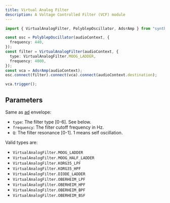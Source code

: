 ```yaml
---
title: Virtual Analog Filter
description: A Voltage Controlled Filter (VCF) module
---
```


```ts
import { VirtualAnalogFilter, PolyblepOscillator, AdsrAmp } from "synthlet";

const osc = PolyblepOscillator(audioContext, {
  frequency: 440,
});
const filter = VirtualAnalogFilter(audioContext, {
  type: VirtualAnalogFilter.MOOG_LADDER,
  frequency: 4000,
});
const vca = AdsrAmp(audioContext);
osc.connect(filter).connect(vca).connect(audioContext.destination);

vca.trigger();
```

## Parameters

Same as [ad](/docs/modifiers/ad) envelope:

- `type`: The filter type [0-6]. See below.
- `frequency`: The filter cutoff frequency in Hz.
- `Q`: The filter resonance [0-1]. 1 means self oscillation.

Valid types are:

- `VirtualAnalogFilter.MOOG_LADDER`
- `VirtualAnalogFilter.MOOG_HALF_LADDER`
- `VirtualAnalogFilter.KORG35_LPF`
- `VirtualAnalogFilter.KORG35_HPF`
- `VirtualAnalogFilter.DIODE_LADDER`
- `VirtualAnalogFilter.OBERHEIM_LPF`
- `VirtualAnalogFilter.OBERHEIM_HPF`
- `VirtualAnalogFilter.OBERHEIM_BPF`
- `VirtualAnalogFilter.OBERHEIM_BSF`
